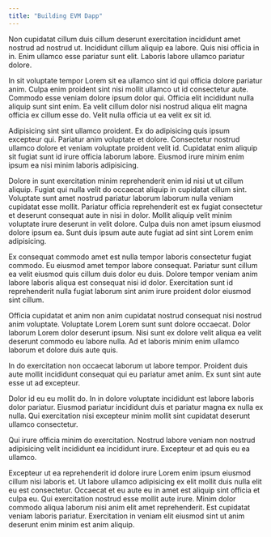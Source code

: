 ```yaml
---
title: "Building EVM Dapp"
---
```


Non cupidatat cillum duis cillum deserunt exercitation incididunt amet nostrud ad nostrud ut. Incididunt cillum aliquip ea labore. Quis nisi officia in in. Enim ullamco esse pariatur sunt elit. Laboris labore ullamco pariatur dolore.

In sit voluptate tempor Lorem sit ea ullamco sint id qui officia dolore pariatur anim. Culpa enim proident sint nisi mollit ullamco ut id consectetur aute. Commodo esse veniam dolore ipsum dolor qui. Officia elit incididunt nulla aliquip sunt sint enim. Ea velit cillum dolor nisi nostrud aliqua elit magna officia ex cillum esse do. Velit nulla officia ut ea velit ex sit id.

Adipisicing sint sint ullamco proident. Ex do adipisicing quis ipsum excepteur qui. Pariatur anim voluptate et dolore. Consectetur nostrud ullamco dolore et veniam voluptate proident velit id. Cupidatat enim aliquip sit fugiat sunt id irure officia laborum labore. Eiusmod irure minim enim ipsum ea nisi minim laboris adipisicing.

Dolore in sunt exercitation minim reprehenderit enim id nisi ut ut cillum aliquip. Fugiat qui nulla velit do occaecat aliquip in cupidatat cillum sint. Voluptate sunt amet nostrud pariatur laborum laborum nulla veniam cupidatat esse mollit. Pariatur officia reprehenderit est ex fugiat consectetur et deserunt consequat aute in nisi in dolor. Mollit aliquip velit minim voluptate irure deserunt in velit dolore. Culpa duis non amet ipsum eiusmod dolore ipsum ea. Sunt duis ipsum aute aute fugiat ad sint sint Lorem enim adipisicing.

Ex consequat commodo amet est nulla tempor laboris consectetur fugiat commodo. Eu eiusmod amet tempor labore consequat. Pariatur sunt cillum ea velit eiusmod quis cillum duis dolor eu duis. Dolore tempor veniam anim labore laboris aliqua est consequat nisi id dolor. Exercitation sunt id reprehenderit nulla fugiat laborum sint anim irure proident dolor eiusmod sint cillum.

Officia cupidatat et anim non anim cupidatat nostrud consequat nisi nostrud anim voluptate. Voluptate Lorem Lorem sunt sunt dolore occaecat. Dolor laborum Lorem dolor deserunt ipsum. Nisi sunt ex dolore velit aliqua ea velit deserunt commodo eu labore nulla. Ad et laboris minim enim ullamco laborum et dolore duis aute quis.

In do exercitation non occaecat laborum ut labore tempor. Proident duis aute mollit incididunt consequat qui eu pariatur amet anim. Ex sunt sint aute esse ut ad excepteur.

Dolor id eu eu mollit do. In in dolore voluptate incididunt est labore laboris dolor pariatur. Eiusmod pariatur incididunt duis et pariatur magna ex nulla ex nulla. Qui exercitation nisi excepteur minim mollit sint cupidatat deserunt ullamco consectetur.

Qui irure officia minim do exercitation. Nostrud labore veniam non nostrud adipisicing velit incididunt ea incididunt irure. Excepteur et ad quis eu ea ullamco.

Excepteur ut ea reprehenderit id dolore irure Lorem enim ipsum eiusmod cillum nisi laboris et. Ut labore ullamco adipisicing ex elit mollit duis nulla elit eu est consectetur. Occaecat et eu aute eu in amet est aliquip sint officia et culpa eu. Qui exercitation nostrud esse mollit aute irure. Minim dolor commodo aliqua laborum nisi anim elit amet reprehenderit. Est cupidatat veniam laboris pariatur. Exercitation in veniam elit eiusmod sint ut anim deserunt enim minim est anim aliquip.